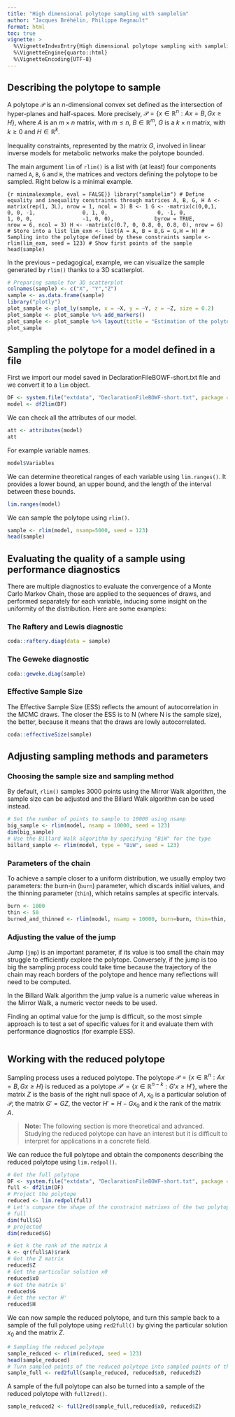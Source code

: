 ```yaml
---
title: "High dimensional polytope sampling with samplelim"
author: "Jacques Bréhélin, Philippe Regnault"
format: html
toc: true
vignette: >
  %\VignetteIndexEntry{High dimensional polytope sampling with samplelim}
  %\VignetteEngine{quarto::html}
  %\VignetteEncoding{UTF-8}
---
```


## Describing the polytope to sample

A polytope $\mathcal{P}$ is an $n$-dimensional convex set defined as the intersection of hyper-planes and half-spaces. 
More precisely, $\mathcal{P} = \{ x \in \mathbb{R}^n: Ax = B, Gx \geq H \}$, 
where $A$ is an $m\times n$ matrix, with $m \leq n$, $B \in \mathbb{R}^m$, $G$ is a $k \times n$ matrix, with $k \geq 0$ and $H \in \mathbb{R}^k$.

Inequality constraints, represented by the matrix $G$, involved in linear inverse models for metabolic networks make the polytope bounded.

The main argument `lim` of `rlim()` is a list with (at least) four components named `A`, `B`, `G` and `H`, the matrices and vectors defining the polytope to be sampled. Right below is a minimal example.

```{r minimalexample, eval = FALSE}}
library("samplelim")
# Define equality and inequality constraints through matrices A, B, G, H
A <- matrix(rep(1, 3L), nrow = 1, ncol = 3)
B <- 1
G <- -matrix(c(0,0,1,
              0, 0, -1,
              0, 1, 0, 
              0, -1, 0,
              1, 0, 0, 
              -1, 0, 0),
            byrow = TRUE,
            nrow = 6, ncol = 3)
H <- -matrix(c(0.7, 0, 0.8, 0, 0.8, 0), nrow = 6)
# Store into a list
lim_exm <- list(A = A, B = B,G = G,H = H)
# Sampling into the polytope defined by these constraints
sample <- rlim(lim_exm, seed = 123)
# Show first points of the sample
head(sample)
```

In the previous -- pedagogical, example, we can visualize the sample generated by `rlim()` thanks to a 3D scatterplot.

```r
# Preparing sample for 3D scatterplot
colnames(sample) <- c("X", "Y","Z")
sample <- as.data.frame(sample)
library("plotly")
plot_sample <- plot_ly(sample, x = ~X, y = ~Y, z = ~Z, size = 0.2)
plot_sample <- plot_sample %>% add_markers()
plot_sample <- plot_sample %>% layout(title = "Estimation of the polytope using sample points")
plot_sample
```

## Sampling the polytope for a model defined in a file

First we import our model saved in DeclarationFileBOWF-short.txt file and we convert it to a `lim` object.

```r
DF <- system.file("extdata", "DeclarationFileBOWF-short.txt", package = "samplelim")
model <- df2lim(DF)
```

We can check all the attributes of our model.

```r
att <- attributes(model)
att
```

For example variable names.

```r
model$Variables
```

We can determine theoretical ranges of each variable using `lim.ranges()`. It provides a lower bound, an upper bound, and the length of the interval between these bounds.

```r
lim.ranges(model)
```

We can sample the polytope using `rlim()`.

```r
sample <- rlim(model, nsamp=5000, seed = 123)
head(sample)
```
## Evaluating the quality of a sample using performance diagnostics

There are multiple diagnostics to evaluate the convergence of a Monte Carlo Markov Chain, those are applied to the sequences of draws, and performed separately for each variable, inducing some insight on the uniformity of the distribution. Here are some examples:

### The Raftery and Lewis diagnostic

```r
coda::raftery.diag(data = sample)
```

### The Geweke diagnostic

```r
coda::geweke.diag(sample)
```

### Effective Sample Size

The Effective Sample Size (ESS) reflects the amount of autocorrelation in the MCMC draws. The closer the ESS is to N (where N is the sample size), the better, because it means that the draws are lowly autocorrelated.

```r
coda::effectiveSize(sample)
```

## Adjusting sampling methods and parameters

### Choosing the sample size and sampling method

By default, `rlim()` samples 3000 points using the Mirror Walk algorithm, the sample size can be adjusted and the Billard Walk algorithm can be used instead.

```r
# Set the number of points to sample to 10000 using nsamp
big_sample <- rlim(model, nsamp = 10000, seed = 123)
dim(big_sample)
# Use the Billard Walk algorithm by specifying "BiW" for the type
billard_sample <- rlim(model, type = "BiW", seed = 123)
```

### Parameters of the chain

To achieve a sample closer to a uniform distribution, we usually employ two parameters: the burn-in (`burn`) parameter, which discards initial values, and the thinning parameter (`thin`), which retains samples at specific intervals.

```r
burn <- 1000
thin <- 50
burned_and_thinned <- rlim(model, nsamp = 10000, burn=burn, thin=thin, seed = 123)
```


### Adjusting the value of the jump

Jump (`jmp`) is an important parameter, if its value is too small the chain may struggle to efficiently explore the polytope. Conversely, if the jump is too big the sampling process could take time because the trajectory of the chain may reach borders of the polytope and hence many reflections will need to be computed. 

In the Billard Walk algorithm the jump value is a numeric value whereas in the Mirror Walk, a numeric vector needs to be used.

Finding an optimal value for the jump is difficult, so the most simple approach is to test a set of specific values for it and evaluate them with performance diagnostics (for example ESS).

```r

```

## Working with the reduced polytope

Sampling process uses a reduced polytope. The polytope $\mathcal{P} = \{ x \in \mathbb{R}^n: Ax = B, Gx \geq H \}$ is reduced as a polytope
$\mathcal{P'} = \{ x \in \mathbb{R}^{n-k}: G'x \geq H' \}$, where the matrix $Z$ is the basis of the right null space of $A$, $x_0$ is a particular solution of $\mathcal{P}$, the matrix $G' = GZ$, the vector $H' = H-Gx_0$ and $k$ the rank of the matrix $A$.

> **Note:** The following section is more theoretical and advanced. Studying the reduced polytope can have an interest but it is difficult to interpret for applications in a concrete field.

We can reduce the full polytope and obtain the components describing the reduced polytope using `lim.redpol()`.

```r
# Get the full polytope
DF <- system.file("extdata", "DeclarationFileBOWF-short.txt", package = "samplelim")
full <- df2lim(DF)
# Project the polytope
reduced <- lim.redpol(full)
# Let's compare the shape of the constraint matrixes of the two polytopes
# full
dim(full$G)
# projected
dim(reduced$G)
```

```r
# Get k the rank of the matrix A
k <- qr(full$A)$rank
# Get the Z matrix
reduced$Z
# Get the particular solution x0
reduced$x0
# Get the matrix G'
reduced$G
# Get the vector H'
reduced$H
```

We can now sample the reduced polytope, and turn this sample back to a sample of the full polytope using `red2full()` by giving the particular solution $x_0$ and the matrix $Z$.

```r
# Sampling the reduced polytope
sample_reduced <- rlim(reduced, seed = 123)
head(sample_reduced)
# Turn sampled points of the reduced polytope into sampled points of the full polytope
sample_full <- red2full(sample_reduced, reduced$x0, reduced$Z)
```

A sample of the full polytope can also be turned into a sample of the reduced polytope with `full2red()`.

```r
sample_reduced2 <- full2red(sample_full,reduced$x0, reduced$Z)
```

